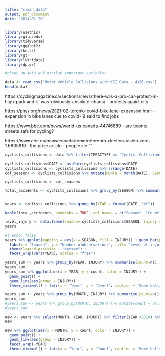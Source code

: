 ```yaml
---
title: "clean_data"
output: pdf_document
date: "2024-01-20"
---
```


```r
library(usethis)
library(gitcreds)
library(tidyverse)
library(ggplot2)
library(knitr)
library(gt)
library(lubridate)
library(dplyr)
```

```r
#clean up data and display important variables

data <- read_csv("Motor Vehicle Collisions with KSI Data - 4326.csv")
head(data)
```

https://cyclingmagazine.ca/sections/news/there-was-a-pro-car-protest-in-high-park-and-it-was-obviously-absolute-chaos/
- protests againt city 

https://phys.org/news/2021-02-toronto-covid-bike-lane-expansion.html
- expansion fo bike lanes due to covid-19 said to find jobs

https://www.bbc.com/news/world-us-canada-44746889
- are toronto streets safe for cycling?

https://www.cbc.ca/news/canada/toronto/toronto-election-vision-zero-1.6605819
- the prize article 
- people die 
""
```r
cyclists_collisions <- data %>% filter(IMPACTYPE == 'Cyclist Collisions', CYCLIST == "Yes") %>% select(DATE,IMPACTYPE, INVTYPE, INJURY, ACCLASS, CYCLIST)
```

```r
cyclists_collisions$DATE <- as.Date(cyclists_collisions$DATE)
cyclists_collisions <- cyclists_collisions %>% arrange(DATE)
col_seasons <- cyclists_collisions %>% mutate(MONTH = month(DATE), SEASON = case_when(month(DATE) %in% c(12, 1 , 2) ~ "Winter", month(DATE) %in% c(3,4,5)~"Spring", month(DATE) %in% c(6,7,8) ~ "Summer", month(DATE) %in% c(9,10,11)~"Fall"))

cyclists_collisions <- col_seasons

```

```r
total_accidents <- cyclists_collisions %>% group_by(SEASON) %>% summarise(count=n())


years <- cyclists_collisions %>% group_by(YEAR = format(DATE, "%Y"))

kable(total_accidents, booktabs = TRUE, col.names = c("Season", "Count"), caption = 'number of cyclist collisions each season')

level_injury <- data.frame(season= cyclists_collisions$SEASON, injury = cyclists_collisions$INJURY, date = cyclists_collisions$DATE)
years
```

```r
#| echo: false
years %>% ggplot(mapping = aes(x = SEASON, fill = INJURY)) + geom_bar(position = "dodge2") +
  labs(x = "Season", y = "Number ofobservations", fill= "Level of injury") + 
  theme(legend.position = "bottom") +
  facet_wrap(vars(YEAR), scales = "free")

years_sum <- years %>% group_by(YEAR, INJURY) %>% summarise(count=n(), .groups="drop")
years_sum
years_sum %>% ggplot(aes(x = YEAR, y = count, color = INJURY)) + 
  geom_point() +
  geom_line(aes(group = INJURY)) +
  theme_minimal() + labs(x = "Year", y = "Count", caption = "Some bullshit")

```
```r
years_sum <- years %>% group_by(MONTH, INJURY) %>% summarise(count=n(), .groups="drop")
years_sum
#years_sum <- years %>% group_by(MONTH, INJURY) %>% mutate(count = n())
#years_sum

new <- years %>% select(MONTH, YEAR, INJURY) %>% filter(YEAR <2010) %>% group_by(MONTH, YEAR, INJURY) %>% summarise(count = n(), .groups = "drop")
new

new %>% ggplot(aes(x = MONTH, y = count, color = INJURY)) + 
  geom_point() +
  geom_line(aes(group = INJURY)) +
  facet_wrap(~YEAR)
  theme_minimal() + labs(x = "Year", y = "Count", caption = "Some bullshit")
```


